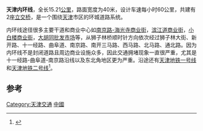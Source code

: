 '''天津内环线'''，全长15.21[[公里|公里]]，路面宽度为40米，设计车速每小时60公里，共建有2座[[立交桥|立交桥]]，是一个围绕[[天津|天津]]市区的环城道路系统。

内环线途径很多主要干道和商业中心如[[南京路_(天津)|南京路-海光寺商业街]]，[[滨江道|滨江道商业街]]，[[小白楼|小白楼商业街]]，[[大胡同_(天津)|大胡同批发市场]]等，从狮子林桥顺时针方向依次经过狮子林大街、新开路、十一经路、曲阜道、南京路、南开三马路、西马路、北马路、通北路。因为内环线不是封闭道路且周边商业设施众多，因此交通拥堵现象一直很严重，尤其是十一经路-曲阜道-南京路沿线以及东北角地区更为严重。沿途还有[[天津地铁一号线|天津地铁一号线]]和[[天津地铁二号线|天津地铁二号线]]<ref>{{Cite book|title=建设枢纽功能 服务区域经济 天津交通发展战略研究|last=刘武君等著|first=|publisher=上海：上海科学技术出版社|year=2006.10|isbn=7-5323-8282-6|location=|pages=84}}</ref>。

==参考==
{{reflist}}
{{天津公路交通}}

[[Category:天津交通|Category:天津交通]]
[[Category:環狀道路|中國]]